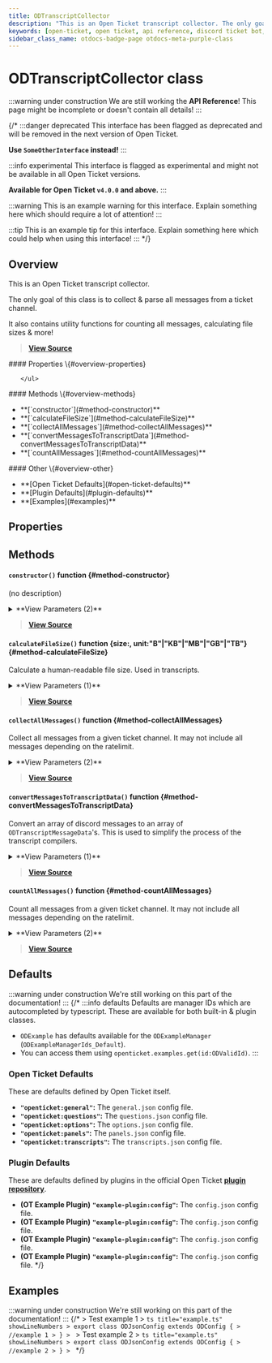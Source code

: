 ```yaml
---
title: ODTranscriptCollector
description: "This is an Open Ticket transcript collector. The only goal of this class is to collect & parse all messages from a ticket channel."
keywords: [open-ticket, open ticket, api reference, discord ticket bot, class]
sidebar_class_name: otdocs-badge-page otdocs-meta-purple-class
---
```

<head>
    <link rel="apple-touch-icon" href="/img/logo_vertical.png"/>
</head>

# ODTranscriptCollector <M color="purple">class</M>

:::warning under construction
We are still working the **API Reference**! This page might be incomplete or doesn't contain all details!
:::

{/*
:::danger deprecated
This interface has been flagged as deprecated and will be removed in the next version of Open Ticket.

**Use `SomeOtherInterface` instead!**
:::

:::info experimental
This interface is flagged as experimental and might not be available in all Open Ticket versions.

**Available for Open Ticket `v4.0.0` and above.**
:::

:::warning
This is an example warning for this interface. Explain something here which should require a lot of attention!
:::

:::tip
This is an example tip for this interface. Explain something here which could help when using this interface!
:::
*/}

## Overview
This is an Open Ticket transcript collector.

The only goal of this class is to collect & parse all messages from a ticket channel.

It also contains utility functions for counting all messages, calculating file sizes & more!

> [**View Source**](https://otgithub.dj-dj.be/tree/main/src/core/api/openticket/transcript.ts#L162)

<FlexHorizontal>
<div style={{width:"30%"}} className="otdocs-flex-mobile-width">
    #### Properties \{#overview-properties}
    <ul>
        
    </ul>
</div>
<div style={{width:"30%"}} className="otdocs-flex-mobile-width">
    #### Methods \{#overview-methods}
    <ul>
        <li>**[`constructor`](#method-constructor)**</li>
        <li>**[`calculateFileSize`](#method-calculateFileSize)**</li>
        <li>**[`collectAllMessages`](#method-collectAllMessages)**</li>
        <li>**[`convertMessagesToTranscriptData`](#method-convertMessagesToTranscriptData)**</li>
        <li>**[`countAllMessages`](#method-countAllMessages)**</li>
    </ul>
</div>
<div style={{width:"30%"}} className="otdocs-flex-mobile-width">
    #### Other \{#overview-other}
    <ul>
        <li>**[Open Ticket Defaults](#open-ticket-defaults)**</li>
        <li>**[Plugin Defaults](#plugin-defaults)**</li>
        <li>**[Examples](#examples)**</li>
    </ul>
</div>
</FlexHorizontal>

## Properties




## Methods
<Divider></Divider>
#### `constructor()` <M color="orange">function</M> <ApiBlock><ApiUrl url="class:ODTranscriptCollector" label="api.ODTranscriptCollector"/></ApiBlock> \{#method-constructor}
(no description)

<details>
<summary>**View Parameters (2)**</summary>
- **`tickets`:** <M color="purple">class</M> <ApiBlock><ApiUrl url="class:ODTicketManager" label="api.ODTicketManager"/></ApiBlock> - Parameter Description Lorem Ipsum.
- **`client`:** <M color="purple">class</M> <ApiBlock><ApiUrl url="class:ODClientManager" label="api.ODClientManager"/></ApiBlock> - Parameter Description Lorem Ipsum.
</details>

> [**View Source**](https://otgithub.dj-dj.be/tree/main/src/core/api/openticket/transcript.ts#L168)

<Divider></Divider>
#### `calculateFileSize()` <M color="orange">function</M> <ApiBlock>\{size:<ApiUrl url="js:number" label="number"/>, unit:"B"|"KB"|"MB"|"GB"|"TB"\}</ApiBlock> \{#method-calculateFileSize}
Calculate a human-readable file size. Used in transcripts.

<details>
<summary>**View Parameters (1)**</summary>
- **`bytes`:** <M color="green">number</M> <ApiBlock><ApiUrl url="js:number" label="number"/></ApiBlock> - Parameter Description Lorem Ipsum.
</details>

> [**View Source**](https://otgithub.dj-dj.be/tree/main/src/core/api/openticket/transcript.ts#L382)

<Divider></Divider>
#### `collectAllMessages()` <M color="orange">function</M> <ApiBlock><ApiUrl url="js:promise" label="Promise"/></ApiBlock> \{#method-collectAllMessages}
Collect all messages from a given ticket channel. It may not include all messages depending on the ratelimit.

<details>
<summary>**View Parameters (2)**</summary>
- **`ticket`:** <M color="purple">class</M> <ApiBlock><ApiUrl url="class:ODTicket" label="api.ODTicket"/></ApiBlock> - Parameter Description Lorem Ipsum.
- **`include`:** <M color="gray">interface</M> <ApiBlock><ApiUrl url="interface:ODTranscriptCollectorIncludeSettings" label="api.ODTranscriptCollectorIncludeSettings"/></ApiBlock> - Parameter Description Lorem Ipsum.
</details>

> [**View Source**](https://otgithub.dj-dj.be/tree/main/src/core/api/openticket/transcript.ts#L174)

<Divider></Divider>
#### `convertMessagesToTranscriptData()` <M color="orange">function</M> <ApiBlock><ApiUrl url="js:promise" label="Promise"/></ApiBlock> \{#method-convertMessagesToTranscriptData}
Convert an array of discord messages to an array of `ODTranscriptMessageData`'s. This is used to simplify the process of the transcript compilers.

<details>
<summary>**View Parameters (1)**</summary>
- **`messages`:** <M color="pink">array</M> <ApiBlock><ApiUrl url="https://discord.js.org/docs/packages/discord.js/main/Message:Class" label="discord.Message"/>[]</ApiBlock> - Parameter Description Lorem Ipsum.
</details>

> [**View Source**](https://otgithub.dj-dj.be/tree/main/src/core/api/openticket/transcript.ts#L206)

<Divider></Divider>
#### `countAllMessages()` <M color="orange">function</M> <ApiBlock><ApiUrl url="js:promise" label="Promise"/></ApiBlock> \{#method-countAllMessages}
Count all messages from a given ticket channel. It may not include all messages depending on the ratelimit.

<details>
<summary>**View Parameters (2)**</summary>
- **`ticket`:** <M color="purple">class</M> <ApiBlock><ApiUrl url="class:ODTicket" label="api.ODTicket"/></ApiBlock> - Parameter Description Lorem Ipsum.
- **`include`:** <M color="gray">interface</M> <ApiBlock><ApiUrl url="interface:ODTranscriptCollectorIncludeSettings" label="api.ODTranscriptCollectorIncludeSettings"/></ApiBlock> - Parameter Description Lorem Ipsum.
</details>

> [**View Source**](https://otgithub.dj-dj.be/tree/main/src/core/api/openticket/transcript.ts#L200)

<Divider></Divider>

## Defaults
:::warning under construction
We're still working on this part of the documentation!
:::
{/*
:::info defaults
Defaults are manager IDs which are autocompleted by typescript. These are available for both built-in & plugin classes.
- `ODExample` has defaults available for the `ODExampleManager` (`ODExampleManagerIds_Default`).
- You can access them using `openticket.examples.get(id:ODValidId)`.
:::

### Open Ticket Defaults
These are defaults defined by Open Ticket itself.
- **`"openticket:general"`:** The `general.json` config file.
- **`"openticket:questions"`:** The `questions.json` config file.
- **`"openticket:options"`:** The `options.json` config file.
- **`"openticket:panels"`:** The `panels.json` config file.
- **`"openticket:transcripts"`:** The `transcripts.json` config file.

### Plugin Defaults
These are defaults defined by plugins in the official Open Ticket [**plugin repository**](https://odplugins.dj-dj.be/tree/main/open-ticket).
- <C color="blue">**(OT Example Plugin)**</C> **`"example-plugin:config"`:** The `config.json` config file.
- <C color="blue">**(OT Example Plugin)**</C> **`"example-plugin:config"`:** The `config.json` config file.
- <C color="blue">**(OT Example Plugin)**</C> **`"example-plugin:config"`:** The `config.json` config file.
- <C color="blue">**(OT Example Plugin)**</C> **`"example-plugin:config"`:** The `config.json` config file.
*/}

## Examples
:::warning under construction
We're still working on this part of the documentation!
:::
{/*
<Tabs>
    <TabItem value="First Example">
    > Test example 1
    > ```ts title="example.ts" showLineNumbers
    > export class ODJsonConfig extends ODConfig {
    >     //example 1
    > }
    > ```
    </TabItem>
    <TabItem value="Second Example">
    > Test example 2
    > ```ts title="example.ts" showLineNumbers
    > export class ODJsonConfig extends ODConfig {
    >     //example 2
    > }
    > ```
    </TabItem>
</Tabs>
*/}
